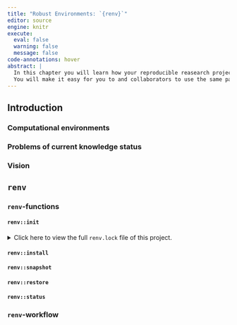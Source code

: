 ```yaml
---
title: "Robust Environments: `{renv}`"
editor: source
engine: knitr
execute:
  eval: false
  warning: false
  message: false
code-annotations: hover
abstract: |
  In this chapter you will learn how your reproducible reasearch project becomes robust against different package versions.
  You will make it easy for you to and collaborators to use the same package versions in your joint project.
---
```


## Introduction

<!--# Write about the current status-->

### Computational environments

<!--# Introduction to computational environments if not done in a separate chapter -->

### Problems of current knowledge status

### Vision

<!--# What we will be able to do after this chapter -->

## `renv`

::: {.callout.tip title="Benefits of `renv`"}
:::

### `renv`-functions

#### `renv::init`

<details>
<summary>Click here to view the full `renv.lock` file of this project.</summary>
```json
#| file: renv.lock
#| code-line-numbers: true
```
</details>

#### `renv::install`

#### `renv::snapshot`

#### `renv::restore`

#### `renv::status`

### `renv`-workflow

<!--# Insert a figure of a renv-workflow -->